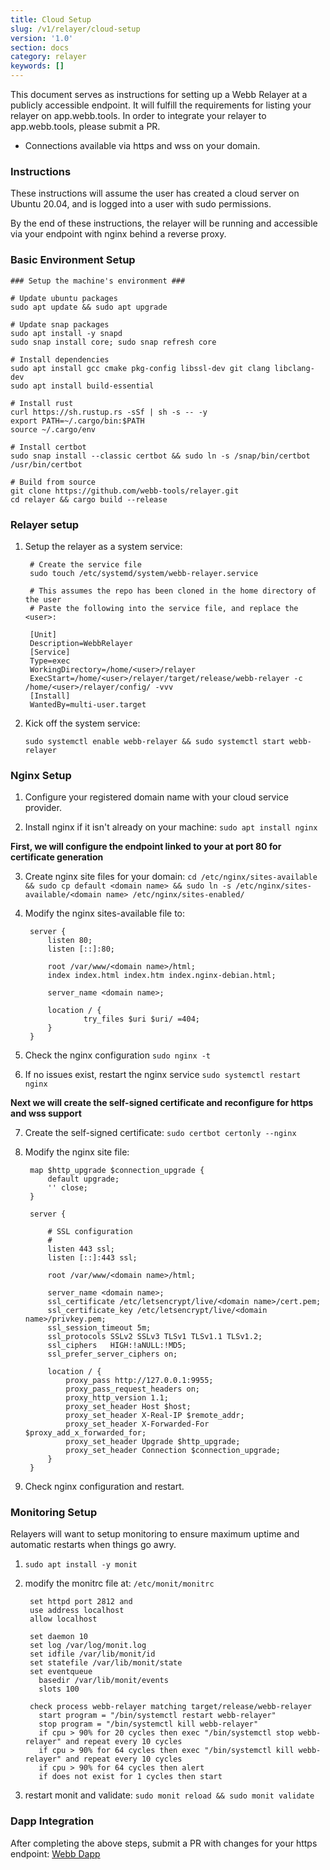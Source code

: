 ```yaml
---
title: Cloud Setup
slug: /v1/relayer/cloud-setup
version: '1.0'
section: docs
category: relayer
keywords: []
---
```


This document serves as instructions for setting up a Webb Relayer at a publicly accessible endpoint. It will fulfill the requirements for listing your relayer on app.webb.tools. In order to integrate your relayer to app.webb.tools, please submit a PR.
- Connections available via https and wss on your domain.

### Instructions

These instructions will assume the user has created a cloud server on Ubuntu 20.04, and is logged into a user with sudo permissions.

By the end of these instructions, the relayer will be running and accessible via your endpoint with nginx behind a reverse proxy.

### Basic Environment Setup

    ### Setup the machine's environment ###

    # Update ubuntu packages
    sudo apt update && sudo apt upgrade

    # Update snap packages
    sudo apt install -y snapd
    sudo snap install core; sudo snap refresh core

    # Install dependencies
    sudo apt install gcc cmake pkg-config libssl-dev git clang libclang-dev
    sudo apt install build-essential

    # Install rust
    curl https://sh.rustup.rs -sSf | sh -s -- -y
    export PATH=~/.cargo/bin:$PATH
    source ~/.cargo/env

    # Install certbot
    sudo snap install --classic certbot && sudo ln -s /snap/bin/certbot /usr/bin/certbot

    # Build from source
    git clone https://github.com/webb-tools/relayer.git
    cd relayer && cargo build --release

### Relayer setup

1. Setup the relayer as a system service:

        # Create the service file
        sudo touch /etc/systemd/system/webb-relayer.service

        # This assumes the repo has been cloned in the home directory of the user
        # Paste the following into the service file, and replace the <user>:
        
        [Unit]
        Description=WebbRelayer
        [Service]
        Type=exec
        WorkingDirectory=/home/<user>/relayer
        ExecStart=/home/<user>/relayer/target/release/webb-relayer -c /home/<user>/relayer/config/ -vvv
        [Install]
        WantedBy=multi-user.target

2. Kick off the system service:

    `sudo systemctl enable webb-relayer && sudo systemctl start webb-relayer`

### Nginx Setup

1. Configure your registered domain name with your cloud service provider.

2. Install nginx if it isn't already on your machine: `sudo apt install nginx`

**First, we will configure the endpoint linked to your <domain name> at port 80 for certificate generation**

3. Create nginx site files for your domain: `cd /etc/nginx/sites-available && sudo cp default <domain name> && sudo ln -s /etc/nginx/sites-available/<domain name> /etc/nginx/sites-enabled/`

4. Modify the nginx sites-available file to:

        server {
            listen 80;
            listen [::]:80;

            root /var/www/<domain name>/html;
            index index.html index.htm index.nginx-debian.html;

            server_name <domain name>;

            location / {
                    try_files $uri $uri/ =404;
            }
        }

5. Check the nginx configuration `sudo nginx -t`

6. If no issues exist, restart the nginx service `sudo systemctl restart nginx`

**Next we will create the self-signed certificate and reconfigure for https and wss support**

7. Create the self-signed certificate: `sudo certbot certonly --nginx`

8. Modify the nginx site file:

        map $http_upgrade $connection_upgrade {
            default upgrade;
            '' close;
        }

        server {

            # SSL configuration
            #
            listen 443 ssl;
            listen [::]:443 ssl;

            root /var/www/<domain name>/html;

            server_name <domain name>;
            ssl_certificate /etc/letsencrypt/live/<domain name>/cert.pem;
            ssl_certificate_key /etc/letsencrypt/live/<domain name>/privkey.pem;
            ssl_session_timeout 5m;
            ssl_protocols SSLv2 SSLv3 TLSv1 TLSv1.1 TLSv1.2;
            ssl_ciphers   HIGH:!aNULL:!MD5;
            ssl_prefer_server_ciphers on;

            location / {
                proxy_pass http://127.0.0.1:9955;
                proxy_pass_request_headers on;
                proxy_http_version 1.1;
                proxy_set_header Host $host;
                proxy_set_header X-Real-IP $remote_addr;
                proxy_set_header X-Forwarded-For $proxy_add_x_forwarded_for;
                proxy_set_header Upgrade $http_upgrade;
                proxy_set_header Connection $connection_upgrade;
            }
        }

9. Check nginx configuration and restart.

### Monitoring Setup

Relayers will want to setup monitoring to ensure maximum uptime and automatic restarts when things go awry. 

1. `sudo apt install -y monit`

2. modify the monitrc file at: `/etc/monit/monitrc`

        set httpd port 2812 and
        use address localhost
        allow localhost

        set daemon 10
        set log /var/log/monit.log
        set idfile /var/lib/monit/id
        set statefile /var/lib/monit/state
        set eventqueue
          basedir /var/lib/monit/events
          slots 100                    

        check process webb-relayer matching target/release/webb-relayer
          start program = "/bin/systemctl restart webb-relayer"
          stop program = "/bin/systemctl kill webb-relayer"
          if cpu > 90% for 20 cycles then exec "/bin/systemctl stop webb-relayer" and repeat every 10 cycles
          if cpu > 90% for 64 cycles then exec "/bin/systemctl kill webb-relayer" and repeat every 10 cycles
          if cpu > 90% for 64 cycles then alert
          if does not exist for 1 cycles then start

3. restart monit and validate: `sudo monit reload && sudo monit validate`

### Dapp Integration

After completing the above steps, submit a PR with changes for your https endpoint: <a target="_blank" href="https://github.com/webb-tools/webb-dapp/blob/master/packages/apps/src/configs/relayer-config.ts#L14">Webb Dapp</a>
